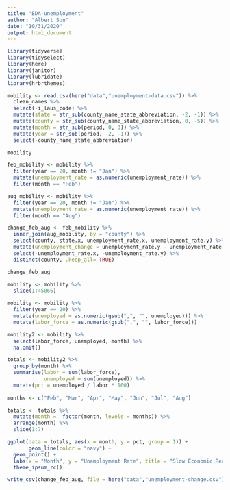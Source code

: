 ```yaml
---
title: "EDA-unemployment"
author: "Albert Sun"
date: "10/31/2020"
output: html_document
---
```


```r
library(tidyverse)
library(tidyselect)
library(here)
library(janitor)
library(lubridate)
library(hrbrthemes)
```


```r
mobility <- read.csv(here("data","unemployment-data.csv")) %>%
  clean_names %>%
  select(-i_laus_code) %>%
  mutate(state = str_sub(county_name_state_abbreviation, -2, -1)) %>%
  mutate(county = str_sub(county_name_state_abbreviation, 0, -5)) %>%
  mutate(month = str_sub(period, 0, 3)) %>%
  mutate(year = str_sub(period, -2, -1)) %>%
  select(-county_name_state_abbreviation)

mobility

```

```r
feb_mobility <- mobility %>%
  filter(year == 20, month != "Jan") %>%
  mutate(unemployment_rate = as.numeric(unemployment_rate)) %>%
  filter(month == "Feb") 

aug_mobility <- mobility %>%
  filter(year == 20, month != "Jan") %>%
  mutate(unemployment_rate = as.numeric(unemployment_rate)) %>%
  filter(month == "Aug") 

change_feb_aug <- feb_mobility %>%
  inner_join(aug_mobility, by = "county") %>%
  select(county, state.x, unemployment_rate.x, unemployment_rate.y) %>%
  mutate(unemployment_change = unemployment_rate.y - unemployment_rate.x) %>%
  select(-unemployment_rate.x, -unemployment_rate.y) %>%
  distinct(county, .keep_all= TRUE) 

change_feb_aug
```

```r
mobility <- mobility %>%
  slice(1:45066)

mobility <- mobility %>%
  filter(year == 20) %>%
  mutate(unemployed = as.numeric(gsub(",", "", unemployed))) %>%
  mutate(labor_force = as.numeric(gsub(",", "", labor_force)))

mobility2 <- mobility %>%
  select(labor_force, unemployed, month) %>%
  na.omit()

totals <- mobility2 %>%
  group_by(month) %>%
  summarise(labor = sum(labor_force),
            unemployed = sum(unemployed)) %>%
  mutate(pct = unemployed / labor * 100)
  
months <- c("Feb", "Mar", "Apr", "May", "Jun", "Jul", "Aug")

totals <- totals %>%
  mutate(month =  factor(month, levels = months)) %>%
  arrange(month) %>%
  slice(1:7)
```


```r
ggplot(data = totals, aes(x = month, y = pct, group = 1)) +
       geom_line(color = "navy") +
  geom_point() +
  labs(x = "Month", y = "Unemployment Rate", title = "Slow Economic Recovery Since the Spring") +
  theme_ipsum_rc()
```


```r
write_csv(change_feb_aug, file = here("data","unemployment-change.csv"))

```

